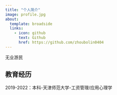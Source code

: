```yaml
---
title: "个人简介"
image: profile.jpg
about:
  template: broadside
  links:
    - icon: github
      text: Github
      href: https://github.com/zhoubolin0404
---
```


无业游民

## 教育经历

2019-2022：本科-天津师范大学-工资管理/应用心理学